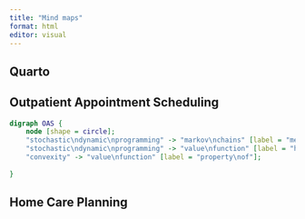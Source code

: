 ```yaml
---
title: "Mind maps"
format: html
editor: visual
---
```


## Quarto

::: panel-tabset
## Outpatient Appointment Scheduling

```dot
digraph OAS {
	node [shape = circle];
	"stochastic\ndynamic\nprogramming" -> "markov\nchains" [label = "method for\n finding numerically\noptimal policies in"];
	"stochastic\ndynamic\nprogramming" -> "value\nfunction" [label = "has\na"];
	"convexity" -> "value\nfunction" [label = "property\nof"];
	
}
```

## Home Care Planning
:::
